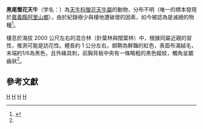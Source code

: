 {{Speciesbox 
 | status = EX
 | status_system = 
 | taxon=Ephies apicalis
 | authority=[[鹿野忠雄|Kano]], 1933<ref>{{cite journal | author1 = 鹿野忠雄 | author1link = 鹿野忠雄 | title = クワガタモドキに就いて | journal = 昆蟲 | volume = 7 | number = 2 | pages = 89–90 | year = 1933 }}</ref>
 | synonyms= 
* ''Ephies dilaticornis apicalis'' {{small|Gressitt, 1951}}
}}

'''黑尾螢花天牛'''（学名：{{lang|la|''Ephies apicalis''}}）為[[天牛科|天牛科]][[螢花天牛屬|螢花天牛屬]]的動物，分布不明（唯一的標本發現於[[嘉義縣|嘉義縣]][[阿里山鄉|阿里山鄉]]），由於紀錄極少與棲地遭破壞的因素，如今被認為是滅絕的物種<ref name=Chou2008>{{cite book | author = 周文一 | title = 台灣天牛圖鑑 | publisher = 貓頭鷹出版社 | year = 2008  | page = p.123 | isbn = 978-986-6651-06-9 }}</ref>。

棲息於海拔 2000 公尺左右的混合林（針葉林與闊葉林）中，根據同屬近親的習性，推測可能是訪花性。體長約 1 公分左右，翅鞘為鮮豔的紅色，表面布滿絨毛，末端約1/6為黑色，且外緣具刺，前胸背板中央有一條略粗的黑色縱紋，觸角呈鋸齒狀<ref name=Chou2008/>。

==參考文獻==
{{reflist}}

{{Taxonbar}}
[[Category:台灣昆蟲|H]]
[[Category:台灣特有種|H]]
[[Category:螢花天牛屬|H]]
[[Category:_1933年描述的昆虫|H]]